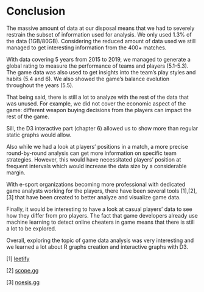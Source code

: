 # Conclusion

The massive amount of data at our disposal means that we had to severely restrain the subset of information used for analysis.
We only used 1.3% of the data (1GB/80GB). Considering the reduced amount of data used we still managed to get interesting information from the 400+ matches. 

With data covering 5 years from 2015 to 2019, we managed to generate a global rating to measure the performance of teams and players (5.1-5.3). The game data was also used to get insights into the team's play styles and habits (5.4 and 6). We also showed the game's balance evolution throughout the years (5.5). 

That being said, there is still a lot to analyze with the rest of the data that was unused. For example, we did not cover the economic aspect of the game: different weapon buying decisions from the players can impact the rest of the game. 

Sill, the D3 interactive part (chapter 6) allowed us to show more than regular static graphs would allow.

Also while we had a look at players' positions in a match, a more precise round-by-round analysis can get more information on specific team strategies. However, this would have necessitated players' position at frequent intervals which would increase the data size by a considerable margin.

With e-sport organizations becoming more professional with dedicated game analysts working for the players, there have been several tools [1],[2],[3] that have been created to better analyze and visualize game data. 

Finally, it would be interesting to have a look at casual players' data to see how they differ from pro players. The fact that game developers already use machine learning to detect online cheaters in game means that there is still a lot to be explored.

Overall, exploring the topic of game data analysis was very interesting and we learned a lot about R graphs creation and interactive graphs with D3. 


[1] [leetify](https://leetify.com/)

[2] [scope.gg](https://scope.gg/)

[3] [noesis.gg](https://www.noesis.gg/)